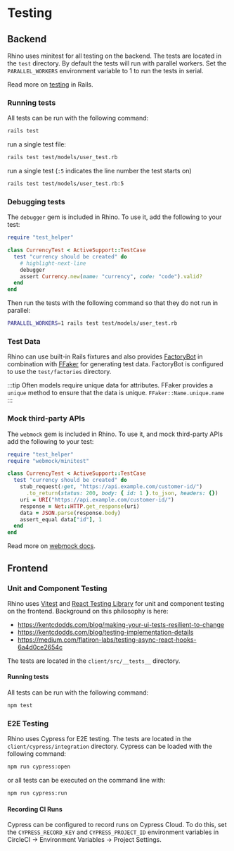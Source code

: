 # Testing

## Backend

Rhino uses minitest for all testing on the backend. The tests are located in the `test` directory. By default the tests will run with parallel workers. Set the `PARALLEL_WORKERS` environment variable to 1 to run the tests in serial.

Read more on [testing](https://guides.rubyonrails.org/testing.html) in Rails.

### Running tests

All tests can be run with the following command:

```bash
rails test
```

run a single test file:

```bash
rails test test/models/user_test.rb
```

run a single test (`:5` indicates the line number the test starts on)

```bash
rails test test/models/user_test.rb:5
```

### Debugging tests

The `debugger` gem is included in Rhino. To use it, add the following to your test:

```ruby
require "test_helper"

class CurrencyTest < ActiveSupport::TestCase
  test "currency should be created" do
    # highlight-next-line
    debugger
    assert Currency.new(name: "currency", code: "code").valid?
  end
end
```

Then run the tests with the following command so that they do not run in parallel:

```bash
PARALLEL_WORKERS=1 rails test test/models/user_test.rb
```

### Test Data

Rhino can use built-in Rails fixtures and also provides [FactoryBot](https://github.com/thoughtbot/factory_bot) in combination with [FFaker](https://github.com/ffaker/ffaker) for generating test data. FactoryBot is configured to use the `test/factories` directory.

:::tip
Often models require unique data for attributes. FFaker provides a `unique` method to ensure that the data is unique. `FFaker::Name.unique.name`
:::

### Mock third-party APIs

The `webmock` gem is included in Rhino. To use it, and mock third-party APIs add the following to your test:

```ruby
require "test_helper"
require "webmock/minitest"

class CurrencyTest < ActiveSupport::TestCase
  test "currency should be created" do
    stub_request(:get, "https://api.example.com/customer-id/")
      .to_return(status: 200, body: { id: 1 }.to_json, headers: {})
    uri = URI("https://api.example.com/customer-id/")
    response = Net::HTTP.get_response(uri)
    data = JSON.parse(response.body)
    assert_equal data["id"], 1
  end
end
```

Read more on [webmock docs](https://github.com/bblimke/webmock).

## Frontend

### Unit and Component Testing

Rhino uses [Vitest](https://vitest.dev/) and [React Testing Library](https://testing-library.com/docs/react-testing-library/intro/) for unit and component testing on the frontend. Background on this philosophy is here:

- https://kentcdodds.com/blog/making-your-ui-tests-resilient-to-change
- https://kentcdodds.com/blog/testing-implementation-details
- https://medium.com/flatiron-labs/testing-async-react-hooks-6a4d0ce2654c

The tests are located in the `client/src/__tests__` directory.

#### Running tests

All tests can be run with the following command:

```bash
npm test
```

### E2E Testing

Rhino uses Cypress for E2E testing. The tests are located in the `client/cypress/integration` directory. Cypress can be loaded with the following command:

```bash
npm run cypress:open
```

or all tests can be executed on the command line with:

```bash
npm run cypress:run
```

#### Recording CI Runs

Cypress can be configured to record runs on Cypress Cloud. To do this, set the `CYPRESS_RECORD_KEY` and `CYPRESS_PROJECT_ID` environment variables in CircleCI -> Environment Variables -> Project Settings.
